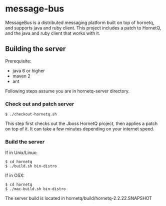 =message-bus=

MessageBus is a distributed messaging platform built on top of hornetq, and supports java and ruby client. This project includes a patch to HornetQ, and the java and ruby client that works with it.

==Building the server==
Prerequisite: 
* java 6 or higher
* maven 2
* ant

Following steps assume you are in hornetq-server directory.

===Check out and patch server===
 $ ./checkout-hornetq.sh

This step first checks out the Jboss HornetQ project, then applies a patch on top of it. It can take a few minutes depending on your internet speed.

===Build the server===
If in Unix/Linux:

 $ cd hornetq
 $ ./build.sh bin-distro

If in OSX:

 $ cd hornetq
 $ ./mac-build.sh bin-distro

The server build is located in hornetq/build/hornetq-2.2.22.SNAPSHOT